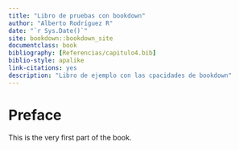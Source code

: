 ```yaml
--- 
title: "Libro de pruebas con bookdown"
author: "Alberto Rodríguez R"
date: "`r Sys.Date()`"
site: bookdown::bookdown_site
documentclass: book
bibliography: [Referencias/capitulo4.bib]
biblio-style: apalike
link-citations: yes
description: "Libro de ejemplo con las cpacidades de bookdown"
---
```


# Preface {-}

This is the very first part of the book.

